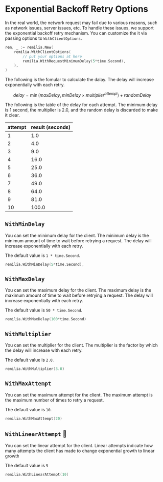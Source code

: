 # Exponential Backoff Retry Options

In the real world, the network request may fail due to various reasons, such as network issues, server issues, etc. To handle these issues, we support the exponential backoff retry mechanism. You can customize the it via passing options to `WithClientOptions`.

```go
rem, _ := remilia.New(
    remilia.WithClientOptions(
        // put your options at here
        remilia.WithRequestMinimumDelay(5*time.Second),
    ),
)
```

The following is the fomular to calculate the dalay. The delay will increase exponentially with each retry.

$$
delay = \min(maxDelay, minDelay \times multiplier^{attempt}) + randomDelay
$$

The following is the table of the delay for each attempt. The minimum delay is 1 second, the multiplier is 2.0, and the random delay is discarded to make it clear.

| attempt | result (seconds) |
| ------- | ---------------- |
| 1       | 1.0              |
| 2       | 4.0              |
| 3       | 9.0              |
| 4       | 16.0             |
| 5       | 25.0             |
| 6       | 36.0             |
| 7       | 49.0             |
| 8       | 64.0             |
| 9       | 81.0             |
| 10      | 100.0            |

## `WithMinDelay`

You can set the minimum delay for the client. The minimum delay is the minimum amount of time to wait before retrying a request. The delay will increase exponentially with each retry.

The default value is `1 * time.Second`.

```go
remilia.WithMinDelay(5*time.Second),
```

## `WithMaxDelay`

You can set the maximum delay for the client. The maximum delay is the maximum amount of time to wait before retrying a request. The delay will increase exponentially with each retry.

The default value is `50 * time.Second`.

```go
remilia.WithMaxDelay(100*time.Second)
```

## `WithMultiplier`

You can set the multiplier for the client. The multiplier is the factor by which the delay will increase with each retry.

The default value is `2.0`.

```go
remilia.WithMultiplier(3.0)
```

## `WithMaxAttempt`

You can set the maximum attempt for the client. The maximum attempt is the maximum number of times to retry a request.

The default value is `10`.

```go
remilia.WithMaxAttempt(20)
```

## `WithLinearAttempt` 🚧

You can set the linear attempt for the client. Linear attempts indicate how many attempts the client has made to change exponential growth to linear growth

The default value is `5`

```go
remilia.WithLinearAttempt(10)
```
